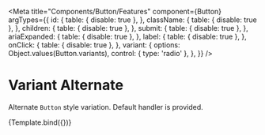 
<Meta
    title="Components/Button/Features"
    component={Button}
    argTypes={{
        id: {
            table: { disable: true },
        },
        className: {
            table: { disable: true },
        },
        children: {
            table: { disable: true },
        },
        submit: {
            table: { disable: true },
        },
        ariaExpanded: {
            table: { disable: true },
        },
        label: {
            table: { disable: true },
        },
        onClick: {
            table: { disable: true },
        },
        variant: {
            options: Object.values(Button.variants),
            control: { type: 'radio' },
        },
    }}
/>

# Variant Alternate

Alternate `Button` style variation. Default handler is provided.

<Canvas>
    <Story
        name="Variant - Alternate"
        args={{
            id: 'alternateBtn',
            children: 'Click me!',
            variant: Button.variants.ALT,
            onClick: action('clicked alternate'),
        }}
    >
        {Template.bind({})}
    </Story>
</Canvas>
